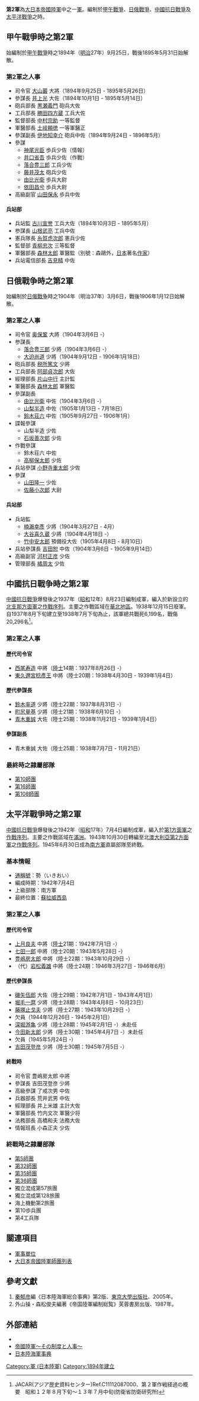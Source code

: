 {{japanese|japanese=第2軍|kana=だいにぐん|romaji=Daiini-gun}}

'''第2軍'''為[[大日本帝國陸軍|大日本帝國陸軍]]中之一[[军_(军队)|軍]]。編制於[[甲午戰爭|甲午戰爭]]、[[日俄戰爭|日俄戰爭]]、[[中國抗日戰爭|中國抗日戰爭]]及[[太平洋戰爭|太平洋戰爭]]之時。

== 甲午戰爭時之第2軍 ==
始編制於[[甲午戰爭|甲午戰爭]]時之1894年（[[明治|明治]]27年）9月25日，戰後1895年5月31日始解散。
=== 第2軍之人事 ===
*司令官 [[大山巖|大山巖]] 大將（1894年9月25日 - 1895年5月26日）
*參謀長 [[井上光|井上光]] 大佐（1894年10月1日 - 1895年5月14日）
*砲兵部長 [[黒瀬義門|黒瀬義門]] 砲兵大佐
*工兵部長 [[勝田四方蔵|勝田四方蔵]] 工兵大佐
*監督部長 [[中村宗助|中村宗助]] 一等監督
*軍醫部長 [[土岐頼徳|土岐頼徳]] 一等軍醫正
*參謀副長 [[伊地知幸介|伊地知幸介]] 砲兵中佐（1894年9月24日 - 1896年5月）
*參謀
**[[神尾光臣|神尾光臣]] 歩兵少佐（情報）
**[[井口省吾|井口省吾]] 歩兵少佐（作戰）
**[[落合豊三郎|落合豊三郎]] 工兵少佐
**[[藤井茂太|藤井茂太]] 砲兵少佐
**[[由比光衛|由比光衛]] 歩兵大尉
**[[依田昌兮|依田昌兮]] 歩兵大尉
*高級副官 [[山田保永|山田保永]] 歩兵中佐
==== 兵站部 ====
*兵站監 [[古川宣誉|古川宣誉]] 工兵大佐（1894年10月3日 - 1895年5月）
*参謀長 [[山根武亮|山根武亮]] 工兵中佐
*憲兵隊長 [[糸賀虎次郎|糸賀虎次郎]] 憲兵少佐 
*監督部   [[青柳忠次|青柳忠次]] 三等監督
*軍醫部長 [[森林太郎|森林太郎]] 軍醫監（別號：森鷗外，[[日本|日本]]著名[[作家|作家]]）
*兵站電信部長 [[吉見精|吉見精]] 中佐

== 日俄戰争時之第2軍 ==
始編制於[[日俄戰争|日俄戰争]]時之1904年（明治37年）3月6日，戰後1906年1月12日始解散。
=== 第2軍之人事 ===
*司令官 [[奥保鞏|奥保鞏]] 大將（1904年3月6日 -）
*参謀長
**[[落合豊三郎|落合豊三郎]] 少將（1904年3月6日 -）
**[[大迫尚道|大迫尚道]] 少將（1904年9月12日 - 1906年1月18日）
*砲兵部長 [[税所篤文|税所篤文]] 少將
*工兵部長 [[阿部貞次郎|阿部貞次郎]] 大佐
*經理部長 [[片山中行|片山中行]] 主計監
*軍醫部長 [[森林太郎|森林太郎]] 軍醫監
*參謀副長
**[[由比光衛|由比光衛]] 中佐（1904年3月6日 -）
**[[山梨半造|山梨半造]] 中佐（1905年1月13日 - 7月18日）
**[[鈴木荘六|鈴木荘六]] 中佐（1905年9月27日 - 1906年1月）
*諜報參謀
**山梨半造 少佐
**[[石坂善次郎|石坂善次郎]] 少佐
*作戰參謀
**鈴木荘六 中佐
**[[高柳保太郎|高柳保太郎]] 少佐
*兵站參謀 [[小野寺重太郎|小野寺重太郎]] 少佐
*參謀
**[[山田隆一|山田隆一]] 少佐
**[[佐藤小次郎|佐藤小次郎]] 大尉
==== 兵站部 ====
*兵站監
**[[楠瀨幸彥|楠瀨幸彥]] 少將（1904年3月27日 - 4月）
**[[大谷喜久蔵|大谷喜久蔵]] 少將（1904年4月18日 -）
**[[竹中安太郎|竹中安太郎]] 預備役大佐（1905年4月8日 - 8月10日）
*兵站參謀長 [[吉田恕|吉田恕]] 中佐（1904年3月6日 - 1905年9月14日）
*高級副官 [[河村正彦|河村正彦]] 少佐
*管理部長 [[橘周太|橘周太]] 少佐

== 中國抗日戰争時之第2軍 ==
[[中國抗日戰爭|中國抗日戰爭]]爆發後之1937年（[[昭和|昭和]]12年）8月23日編制成軍，編入於新設立的[[北支那方面軍|北支那方面軍]]之[[作戰序列|作戰序列]]。主要之作戰區域在[[華北地區|華北地區]]。1938年12月15日廢軍。自1937年8月下旬建立至1938年7月下旬為止，該軍總共戰死6,199名，戰傷20,296名<ref>JACAR(アジア歴史資料センター)Ref.C11112087000、第２軍作戦経過の概要　昭和１２年８月下旬～１３年７月中旬(防衛省防衛研究所)</ref>。

=== 第2軍之人事 ===
==== 歷代司令官 ====
*[[西尾寿造|西尾寿造]] 中將（[[陸軍士官學校_(日本)|陸士]]14期：1937年8月26日 -）
*[[東久邇宮稔彥王|東久邇宮稔彥王]] 中將（陸士20期：1938年4月30日 - 1939年1月4日）

==== 歷代參謀長 ====
*[[鈴木率道|鈴木率道]] 少將（陸士22期：1937年8月31日 -）
*[[町尻量基|町尻量基]] 少將（陸士21期：1938年6月10日 -）
*[[青木重誠|青木重誠]] 大佐（陸士25期：1938年11月21日 - 1939年1月4日）

==== 參謀副長 ====
*青木重誠 大佐（陸士25期：1938年7月7日 - 11月21日）

=== 最終時之隷屬部隊 ===
*[[第10師團|第10師團]]
*[[第16師團|第16師團]]
*[[第108師團|第108師團]]

== 太平洋戰爭時之第2軍 ==
[[中國抗日戰爭|中國抗日戰爭]]爆發後之1942年（[[昭和|昭和]]17年）7月4日編制成軍，編入於[[第1方面軍_(日本軍)|第1方面軍]]之[[作戰序列|作戰序列]]。主要之作戰區域在[[滿洲國|滿洲]]。1943年10月30日轉編至北[[澳大利亞|澳大利亞]][[第2方面軍_(日本軍)|第2方面軍]]之[[作戰序列|作戰序列]]。1945年6月30日成為[[南方軍_(日本軍)|南方軍]]直屬部隊至終戰。

=== 基本情報 ===
*[[通稱號|通稱號]]：勢（いきおい）
*編成時期：1942年7月4日
*上級部隊：南方軍
*最終位置：[[蘇拉威西島|蘇拉威西島]]

=== 第2軍之人事 ===
==== 歷代司令官 ====
*[[上月良夫|上月良夫]] 中將（[[日本陸軍士官學校|陸士]]21期：1942年7月1日 -）
*[[七田一郎|七田一郎]] 中將（陸士20期：1943年5月28日 -）
*[[豊嶋房太郎|豊嶋房太郎]] 中將（陸士22期：1943年10月29日 -）
*（代）[[岩松義雄|岩松義雄]] 中將（陸士24期：1946年3月27日 - 1946年6月）

==== 歷代參謀長 ====
*[[磯矢伍郎|磯矢伍郎]] 大佐（陸士29期：1942年7月1日 - 1943年4月1日）
*[[堀毛一麿|堀毛一麿]] 少將（陸士28期：1943年4月8日 - 10月23日）
*[[藤塚止戈夫|藤塚止戈夫]] 少將（陸士27期：1943年10月29日 -）
*欠員（1944年12月26日 - 1945年2月1日）
*[[深堀游亀|深堀游亀]] 少將（陸士28期：1945年2月1日 -）未赴任
*[[今田新太郎|今田新太郎]] 少將（陸士30期：1945年4月7日 -）未赴任
*欠員（1945年5月24日 -）
*[[吉田茂登彦|吉田茂登彦]] 少將（陸士30期：1945年7月5日 -）

==== 終戰時 ====
*司令官 豊嶋房太郎 中將
*參謀長 吉田茂登彦 少將
*高級參謀 了戒次男 中佐
*兵器部長 荒井武男 中佐
*經理部長 井上米雄 主計大佐
*軍醫部長 竹内文次 軍醫少将
*法務部長 高橋和夫 法務大佐
*情報班長 小森正夫 少佐

=== 終戰時之隷屬部隊 ===
*[[第5師團|第5師團]]
*[[第32師團|第32師團]]
*[[第35師團|第35師團]]
*[[第36師團|第36師團]]
*獨立混成第57旅團
*獨立混成第128旅團
*海上機動第2旅團
*第10歩兵團
*第4工兵隊

== 關連項目 ==
*[[軍事單位|軍事單位]]
*[[大日本帝國陸軍師團列表|大日本帝國陸軍師團列表]]

== 參考文獻 ==
{{refbegin}}
#[[秦郁彦|秦郁彦]]編《日本陸海軍総合事典》第2版、[[東京大學出版社|東京大學出版社]]、2005年。
#外山操・森松俊夫編著《帝国陸軍編制総覧》芙蓉書房出版、1987年。
{{refend}}

== 外部連結 ==
*{{cite web| last = Wendel| first = Marcus| url = http://www.axishistory.com/index.php?id=6887| title = Axis History Factbook| work = Japanese 2nd Army(第2軍 (日本陸))| access-date = 2008-03-20| archive-date = 2016-03-06| archive-url = https://web.archive.org/web/20160306055030/http://www.axishistory.com/index.php?id=6887| dead-url = no}}
*[https://web.archive.org/web/20080411094145/http://imperialarmy.hp.infoseek.co.jp/ 帝國陸軍～その制度と人事～]
*[https://web.archive.org/web/20100516180653/http://homepage1.nifty.com/kitabatake/rikukaiguntop.html 日本陸海軍事典]

{{日本军陆军序列军}}

[[Category:軍_(日本陸軍)|Category:軍 (日本陸軍)]]
[[Category:1894年建立|Category:1894年建立]]